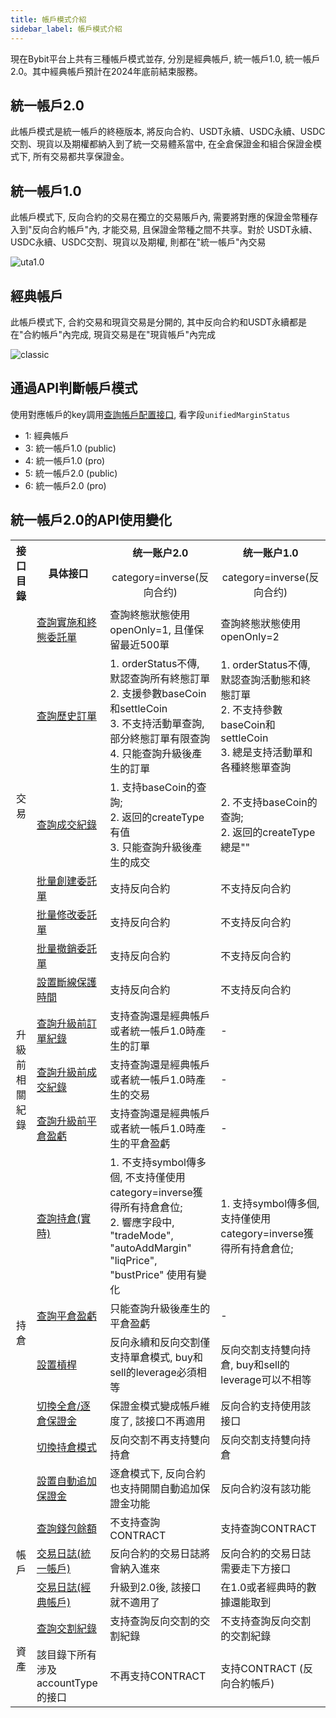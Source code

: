 ```yaml
---
title: 帳戶模式介紹
sidebar_label: 帳戶模式介紹
---
```

現在Bybit平台上共有三種帳戶模式並存, 分別是經典帳戶, 統一帳戶1.0, 統一帳戶2.0。其中經典帳戶預計在2024年底前結束服務。

## 統一帳戶2.0
此帳戶模式是統一帳戶的終極版本, 將反向合約、USDT永續、USDC永續、USDC交割、現貨以及期權都納入到了統一交易體系當中, 
在全倉保證金和組合保證金模式下, 所有交易都共享保證金。

## 統一帳戶1.0
此帳戶模式下, 反向合約的交易在獨立的交易賬戶內, 需要將對應的保證金幣種存入到"反向合約帳戶"內, 才能交易, 且保證金幣種之間不共享。對於
USDT永續、USDC永續、USDC交割、現貨以及期權, 則都在"統一帳戶"內交易

![uta1.0](/img/uta1_cn.png)

## 經典帳戶
此帳戶模式下, 合約交易和現貨交易是分開的, 其中反向合約和USDT永續都是在"合約帳戶"內完成, 現貨交易是在"現貨帳戶"內完成

![classic](/img/classic_cn.png)

## 通過API判斷帳戶模式
使用對應帳戶的key調用[查詢帳戶配置接口](account/account-info#), 看字段`unifiedMarginStatus`
* 1: 經典帳戶
* 3: 統一帳戶1.0 (public)
* 4: 統一帳戶1.0 (pro)
* 5: 統一帳戶2.0 (public)
* 6: 統一帳戶2.0 (pro)

## 統一帳戶2.0的API使用變化
<span class="blocky_table">

<table>
    <tr>
        <th rowSpan="2" align="center">接口目錄</th><th rowSpan="2">具体接口</th><th>统一账户2.0</th><th>统一账户1.0</th>
    </tr>
    <tr>
        <td align="center">category=inverse(反向合约)</td><td align="center">category=inverse(反向合约)</td>
    </tr>
    <tr>
        <td rowSpan="7" align="center">交易</td><td><a href="order/open-order#">查詢實施和終態委託單</a></td><td>查詢終態狀態使用openOnly=1, 且僅保留最近500單</td><td>查詢終態狀態使用openOnly=2</td>
    </tr>
    <tr>
        <td><a href="order/order-list#">查詢歷史訂單</a></td><td>1. orderStatus不傳, 默認查詢所有終態訂單<br/>2. 支援參數baseCoin和settleCoin<br/>3. 不支持活動單查詢, 部分終態訂單有限查詢<br/>4. 只能查詢升級後產生的訂單</td><td>1. orderStatus不傳, 默認查詢活動態和終態訂單<br/>2. 不支持參數baseCoin和settleCoin<br/>3. 總是支持活動單和各種終態單查詢</td>
    </tr>
    <tr>
        <td><a href="order/execution#">查詢成交紀錄</a></td><td>1. 支持baseCoin的查詢; <br/>2. 返回的createType有值<br/>3. 只能查詢升級後產生的成交</td><td>2. 不支持baseCoin的查詢;<br/>2. 返回的createType總是""</td>
    </tr>
    <tr>
        <td><a href="order/batch-place#">批量創建委託單</a></td><td>支持反向合約</td><td>不支持反向合約</td>
    </tr>
    <tr>
        <td><a href="order/batch-amend#">批量修改委託單</a></td><td>支持反向合約</td><td>不支持反向合約</td>
    </tr>
    <tr>
        <td><a href="order/batch-cancel#">批量撤銷委託單</a></td><td>支持反向合約</td><td>不支持反向合約</td>
    </tr>
    <tr>
        <td><a href="order/dcp#">設置斷線保護時間</a></td><td>支持反向合約</td><td>不支持反向合約</td>
    </tr>
    <tr>
        <td rowSpan="3" align="center">升級前相關紀錄</td><td><a href="pre-upgrade/order-list#">查詢升級前訂單紀錄</a></td><td>支持查詢還是經典帳戶或者統一帳戶1.0時產生的訂單 </td><td>-</td>
    </tr>
     <tr>
        <td><a href="pre-upgrade/execution#">查詢升級前成交紀錄</a></td><td>支持查詢還是經典帳戶或者統一帳戶1.0時產生的交易 </td><td>-</td>
    </tr>
     <tr>
        <td><a href="pre-upgrade/close-pnl#">查詢升級前平倉盈虧</a></td><td>支持查詢還是經典帳戶或者統一帳戶1.0時產生的平倉盈虧 </td><td>-</td>
    </tr>
    <tr>
        <td rowSpan="6" align="center">持倉</td><td><a href="position#">查詢持倉(實時)</a></td><td>1. 不支持symbol傳多個, 不支持僅使用<br/>category=inverse獲得所有持倉倉位; <br/>2. 響應字段中, "tradeMode", "autoAddMargin" <br/>"liqPrice", "bustPrice" 使用有變化</td><td>1. 支持symbol傳多個, 支持僅使用<br/>category=inverse獲得所有持倉倉位; </td>
    </tr>
    <tr>
        <td><a href="position/close-pnl#">查詢平倉盈虧</a></td><td>只能查詢升級後產生的平倉盈虧</td><td> - </td>
    </tr>
    <tr>
        <td><a href="position/leverage#">設置槓桿</a></td><td>反向永續和反向交割僅支持單倉模式, buy和sell的leverage必須相等</td><td>反向交割支持雙向持倉, buy和sell的leverage可以不相等</td>
    </tr>
    <tr>
        <td><a href="position/cross-isolate#">切換全倉/逐倉保證金</a></td><td>保證金模式變成帳戶維度了, 該接口不再適用</td><td>反向合約支持使用該接口</td>
    </tr>
    <tr>
        <td><a href="position/position-mode#">切換持倉模式</a></td><td>反向交割不再支持雙向持倉</td><td>反向交割支持雙向持倉</td>
    </tr>
    <tr>
        <td><a href="position/auto-add-margin#">設置自動追加保證金</a></td><td>逐倉模式下, 反向合約也支持開關自動追加保證金功能</td><td>反向合約沒有該功能</td>
    </tr>
     <tr>
        <td rowSpan="3" align="center">帳戶</td><td><a href="account/wallet-balance#">查詢錢包餘額</a></td><td>不支持查詢CONTRACT</td><td>支持查詢CONTRACT</td>
    </tr>
    <tr>
        <td><a href="account/transaction-log#">交易日誌(統一帳戶)</a></td><td>反向合約的交易日誌將會納入進來</td><td>反向合約的交易日誌需要走下方接口</td>
    </tr>
    <tr>
        <td><a href="account/contract-transaction-log#">交易日誌(經典帳戶)</a></td><td>升級到2.0後, 該接口就不適用了</td><td>在1.0或者經典時的數據還能取到</td>
    </tr>
    <tr>
        <td rowSpan="3" align="center">資產</td><td><a href="asset/delivery#">查詢交割紀錄</a></td><td>支持查詢反向交割的交割紀錄</td><td>不支持查詢反向交割的交割紀錄</td>
    </tr>
    <tr>
        <td>該目錄下所有涉及accountType的接口</td><td>不再支持CONTRACT</td><td>支持CONTRACT (反向合約帳戶)</td>
    </tr>
</table>

</span>